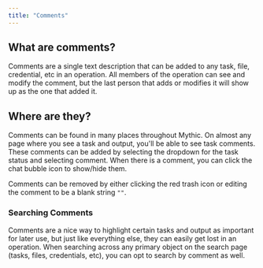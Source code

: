 ```yaml
---
title: "Comments"
---
```


## What are comments?

Comments are a single text description that can be added to any task, file, credential, etc in an operation. All members of the operation can see and modify the comment, but the last person that adds or modifies it will show up as the one that added it.

## Where are they?

Comments can be found in many places throughout Mythic. On almost any page where you see a task and output, you'll be able to see task comments. These comments can be added by selecting the dropdown for the task status and selecting comment. When there is a comment, you can click the chat bubble icon to show/hide them.

Comments can be removed by either clicking the red trash icon or editing the comment to be a blank string `""`.

### Searching Comments

Comments are a nice way to highlight certain tasks and output as important for later use, but just like everything else, they can easily get lost in an operation. When searching across any primary object on the search page (tasks, files, credentials, etc), you can opt to search by comment as well.

